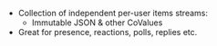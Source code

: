 - Collection of independent per-user items streams:
  - Immutable JSON & other CoValues
- Great for presence, reactions, polls, replies etc.
